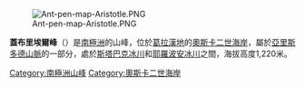 [[Image:Ant-pen-map-Aristotle.PNG|thumb]]

{{coord|65|36|S|62|39|W|source:GNIS|display=title}}

'''蓋布里埃爾峰'''（{{lang-en|Gabriel Peak}}）是[[南極洲|南極洲]]的山峰，位於[[葛拉漢地|葛拉漢地]]的[[奧斯卡二世海岸|奧斯卡二世海岸]]，屬於[[亞里斯多德山脈|亞里斯多德山脈]]的一部分，處於[[斯塔巴克冰川|斯塔巴克冰川]]和[[耶羅波安冰川|耶羅波安冰川]]之間，海拔高度1,220米。

{{DEFAULTSORT:Gabriel Peak}}
[[Category:南極洲山峰|Category:南極洲山峰]]
[[Category:奧斯卡二世海岸|Category:奧斯卡二世海岸]]


{{OscarIICoast-geo-stub}}